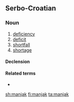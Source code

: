 ==Serbo-Croatian==

===Noun===
{{sh-noun|g=m|head=mánjak|r|мањак|ма́њак}}

# [[deficiency]]
# [[deficit]]
# [[shortfall]]
# [[shortage]]

====Declension====
{{sh-decl-noun
|manjak|manjci
|mánjak|mȃnjākā
|manjku|manjcima
|manjak|manjke
|manjku|manjci
|manjku|manjcima
|manjkom|manjcima
}}

====Related terms====
* {{l|sh|mȃl}}

[[sh:manjak]]
[[fi:manjak]]
[[ta:manjak]]